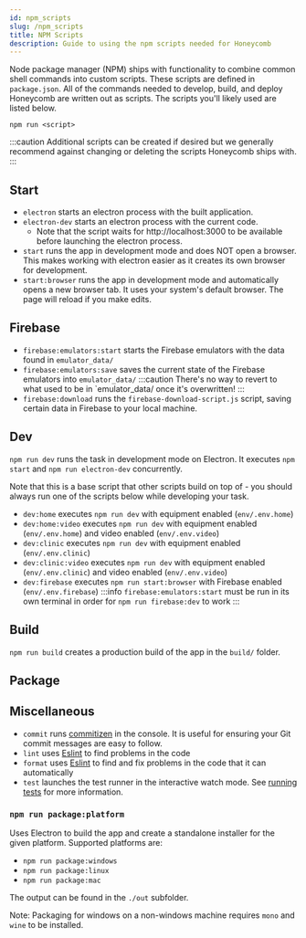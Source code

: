 ---
id: npm_scripts
slug: /npm_scripts
title: NPM Scripts
description: Guide to using the npm scripts needed for Honeycomb
---

Node package manager (NPM) ships with functionality to combine common shell commands into custom scripts. These scripts are defined in `package.json`. All of the commands needed to develop, build, and deploy Honeycomb are written out as scripts. The scripts you'll likely used are listed below.

```shell
npm run <script>
```

:::caution
Additional scripts can be created if desired but we generally recommend against changing or deleting the scripts Honeycomb ships with.
:::

## Start

- `electron` starts an electron process with the built application.
- `electron-dev` starts an electron process with the current code.
  - Note that the script waits for http://localhost:3000 to be available before launching the electron process.
- `start` runs the app in development mode and does NOT open a browser. This makes working with electron easier as it creates its own browser for development.
- `start:browser` runs the app in development mode and automatically opens a new browser tab. It uses your system's default browser. The page will reload if you make edits.

## Firebase

- `firebase:emulators:start` starts the Firebase emulators with the data found in `emulator_data/`
- `firebase:emulators:save` saves the current state of the Firebase emulators into `emulator_data/`
  :::caution
  There's no way to revert to what used to be in `emulator_data/ once it's overwritten!
  :::
- `firebase:download` runs the `firebase-download-script.js` script, saving certain data in Firebase to your local machine.

## Dev

`npm run dev` runs the task in development mode on Electron. It executes `npm start` and `npm run electron-dev` concurrently.

Note that this is a base script that other scripts build on top of - you should always run one of the scripts below while developing your task.

- `dev:home` executes `npm run dev` with equipment enabled (`env/.env.home`)
- `dev:home:video` executes `npm run dev` with equipment enabled (`env/.env.home`) and video enabled (`env/.env.video`)
- `dev:clinic` executes `npm run dev` with equipment enabled (`env/.env.clinic`)
- `dev:clinic:video` executes `npm run dev` with equipment enabled (`env/.env.clinic`) and video enabled (`env/.env.video`)
- `dev:firebase` executes `npm run start:browser` with Firebase enabled (`env/.env.firebase`)
  :::info
  `firebase:emulators:start` must be run in its own terminal in order for `npm run firebase:dev` to work
  :::

## Build

`npm run build` creates a production build of the app in the `build/` folder.

## Package

## Miscellaneous

- `commit` runs [commitizen](https://commitizen-tools.github.io/commitizen/) in the console. It is useful for ensuring your Git commit messages are easy to follow.
- `lint` uses [Eslint](https://eslint.org/) to find problems in the code
- `format` uses [Eslint](https://eslint.org/) to find and fix problems in the code that it can automatically
- `test` launches the test runner in the interactive watch mode. See [running tests](https://facebook.github.io/create-react-app/docs/running-tests) for more information.

### `npm run package:platform`

Uses Electron to build the app and create a standalone installer for the given platform. Supported platforms are:

- `npm run package:windows`
- `npm run package:linux`
- `npm run package:mac`

The output can be found in the `./out` subfolder.

Note: Packaging for windows on a non-windows machine requires `mono` and `wine` to be installed.
